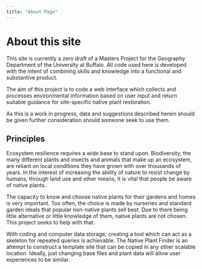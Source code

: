 ```yaml
---
title: "About Page"
---
```


# **About this site**

This site is currently a zero draft of a Masters Project for the Geography Department of the University at Buffalo. All code used here is developed with the intent of combining skills and knowledge into a functional and substantive product.

The aim of this project is to code a web interface which collects and processes environmental information based on user input and return suitable guidance for site-specific native plant restoration.

As this is a work in progress, data and suggestions described herein should be given further consideration should someone seek to use them.

## **Principles**
  
Ecosystem resilience requires a wide base to stand upon. Biodiversity, the many different plants and insects and animals that make up an ecosystem, are reliant on local conditions they have grown with over thousands of years. In the interest of increasing the ability of nature to resist change by humans, through land use and other means, it is vital that people be aware of native plants.

The capacity to know and choose native plants for their gardens and homes is very important. Too often, the choice is made by nurseries and standard garden ideals that popular non-native plants sell best. Due to there being little alternative or little knowledge of them, native plants are not chosen. This project seeks to help with that.

With coding and computer data storage, creating a tool which can act as a skeleton for repeated queries is achievable. The Native Plant Finder is an attempt to construct a template site that can be copied in any other scalable location. Ideally, just changing base files and plant data will allow user experiences to be similar.




